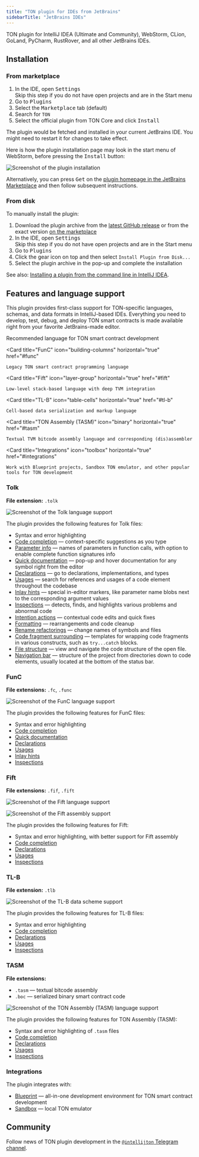 ```yaml
---
title: "TON plugin for IDEs from JetBrains"
sidebarTitle: "JetBrains IDEs"
---
```



TON plugin for IntelliJ IDEA (Ultimate and Community), WebStorm, CLion, GoLand, PyCharm, RustRover, and all other JetBrains IDEs.

<Columns cols={3}>
  <Card
    title="Installation"
    icon="floppy-disk"
    horizontal="true"
    href="#installation"
  />

  <Card
    title="Features"
    icon="sparkles"
    horizontal="true"
    href="#features-and-language-support"
  />

  <Card
    title="Community"
    icon="user-group"
    horizontal="true"
    href="#community"
  />
</Columns>

## Installation

### From marketplace

1. In the IDE, open <kbd><Icon icon="gear" size={16} /> Settings</kbd><br />
   Skip this step if you do not have open projects and are in the Start menu
1. Go to <kbd>Plugins</kbd>
1. Select the <kbd>Marketplace</kbd> tab (default)
1. Search for `TON`
1. Select the official plugin from TON Core and click <kbd>Install</kbd>

The plugin would be fetched and installed in your current JetBrains IDE. You might need to restart it for changes to take effect.

Here is how the plugin installation page may look in the start menu of WebStorm, before pressing the <kbd>Install</kbd> button:

<Image
  src="/resources/images/intellij-ton/install-from-settings.png"
  darkSrc="/resources/images/intellij-ton/install-from-settings-dark.png"
  alt="Screenshot of the plugin installation"
/>

Alternatively, you can press <kbd>Get</kbd> on the [plugin homepage in the JetBrains Marketplace](https://plugins.jetbrains.com/plugin/23382-ton) and then follow subsequent instructions.

### From disk

To manually install the plugin:

1. Download the plugin archive from the [latest GitHub release](https://github.com/ton-blockchain/intellij-ton/releases/latest) or from the exact version [on the marketplace](https://plugins.jetbrains.com/plugin/23382-ton/versions)
1. In the IDE, open <kbd><Icon icon="gear" size={16} /> Settings</kbd><br />
   Skip this step if you do not have open projects and are in the Start menu
1. Go to <kbd>Plugins</kbd>
1. Click the gear icon on top <kbd><Icon icon="gear" size={16} /></kbd> and then select `Install Plugin from Disk...`
1. Select the plugin archive in the pop-up and complete the installation

See also: [Installing a plugin from the command line in IntelliJ IDEA](https://www.jetbrains.com/help/idea/managing-plugins.html#install_plugin_cmd).

## Features and language support

This plugin provides first-class support for TON-specific languages, schemas, and data formats in IntelliJ-based IDEs. Everything you need to develop, test, debug, and deploy TON smart contracts is made available right from your favorite JetBrains-made editor.

<Columns cols={2}>
  <Card
    title="Tolk"
    icon="star"
    horizontal="true"
    href="#tolk"
  >
    Recommended language for TON smart contract development
  </Card>

  <Card
    title="FunC"
    icon="building-columns"
    horizontal="true"
    href="#func"
  >
    Legacy TON smart contract programming language
  </Card>

  <Card
    title="Fift"
    icon="layer-group"
    horizontal="true"
    href="#fift"
  >
    Low-level stack-based language with deep TVM integration
  </Card>

  <Card
    title="TL-B"
    icon="table-cells"
    horizontal="true"
    href="#tl-b"
  >
    Cell-based data serialization and markup language
  </Card>

  <Card
    title="TON Assembly (TASM)"
    icon="binary"
    horizontal="true"
    href="#tasm"
  >
    Textual TVM bitcode assembly language and corresponding (dis)assembler
  </Card>

  <Card
    title="Integrations"
    icon="toolbox"
    horizontal="true"
    href="#integrations"
  >
    Work with Blueprint projects, Sandbox TON emulator, and other popular tools for TON development
  </Card>
</Columns>

### Tolk

**File extension:** `.tolk`

<Image
  src="/resources/images/intellij-ton/tolk.png"
  darkSrc="/resources/images/intellij-ton/tolk-dark.png"
  alt="Screenshot of the Tolk language support"
/>

The plugin provides the following features for Tolk files:

- Syntax and error highlighting
- [Code completion] — context-specific suggestions as you type
- [Parameter info] — names of parameters in function calls, with option to enable complete function signatures info
- [Quick documentation] — pop-up and hover documentation for any symbol right from the editor
- [Declarations] — go to declarations, implementations, and types
- [Usages] — search for references and usages of a code element throughout the codebase
- [Inlay hints] — special in-editor markers, like parameter name blobs next to the corresponding argument values
- [Inspections] — detects, finds, and highlights various problems and abnormal code
- [Intention actions] — contextual code edits and quick fixes
- [Formatting] — rearrangements and code cleanup
- [Rename refactorings] — change names of symbols and files
- [Code fragment surrounding] — templates for wrapping code fragments in various constructs, such as `try...catch` blocks.
- [File structure] — view and navigate the code structure of the open file.
- [Navigation bar] — structure of the project from directories down to code elements, usually located at the bottom of the status bar.

### FunC

**File extensions:** `.fc`, `.func`

<Image
  src="/resources/images/intellij-ton/func.png"
  darkSrc="/resources/images/intellij-ton/func-dark.png"
  alt="Screenshot of the FunC language support"
/>

The plugin provides the following features for FunC files:

- Syntax and error highlighting
- [Code completion]
- [Quick documentation]
- [Declarations]
- [Usages]
- [Inlay hints]
- [Inspections]

### Fift

**File extensions:** `.fif`, `.fift`

<Image
  src="/resources/images/intellij-ton/fift.png"
  darkSrc="/resources/images/intellij-ton/fift-dark.png"
  alt="Screenshot of the Fift language support"
/>

<Image
  src="/resources/images/intellij-ton/fift-asm.png"
  darkSrc="/resources/images/intellij-ton/fift-asm-dark.png"
  alt="Screenshot of the Fift assembly support"
/>

The plugin provides the following features for Fift:

- Syntax and error highlighting, with better support for Fift assembly
- [Code completion]
- [Declarations]
- [Usages]
- [Inspections]

### TL-B

**File extension:** `.tlb`

<Image
  src="/resources/images/intellij-ton/tlb.png"
  darkSrc="/resources/images/intellij-ton/tlb-dark.png"
  alt="Screenshot of the TL-B data scheme support"
/>

The plugin provides the following features for TL-B files:

- Syntax and error highlighting
- [Code completion]
- [Declarations]
- [Usages]
- [Inspections]

### TASM

**File extensions:**

- `.tasm` — textual bitcode assembly
- `.boc` — serialized binary smart contract code

<Image
  src="/resources/images/intellij-ton/tasm.png"
  darkSrc="/resources/images/intellij-ton/tasm-dark.png"
  alt="Screenshot of the TON Assembly (TASM) language support"
/>

The plugin provides the following features for TON Assembly (TASM):

- Syntax and error highlighting of `.tasm` files
- [Code completion]
- [Declarations]
- [Usages]
- [Inspections]

### Integrations

The plugin integrates with:

- [Blueprint](/ecosystem/blueprint/overview) — all-in-one development environment for TON smart contract development
- [Sandbox](https://github.com/ton-org/sandbox) — local TON emulator

## Community

Follow news of TON plugin development in the [`@intellijton` Telegram channel](https://t.me/intellijton).

[Code completion]: https://www.jetbrains.com/help/idea/auto-completing-code.html

[Parameter info]: https://www.jetbrains.com/help/idea/viewing-reference-information.html#view-parameter-info

[Quick documentation]: https://www.jetbrains.com/help/idea/viewing-reference-information.html#inline-quick-documentation

[Intention actions]: https://www.jetbrains.com/help/idea/intention-actions.html

[Declarations]: https://www.jetbrains.com/help/idea/navigating-through-the-source-code.html#go_to_declaration

[Usages]: https://www.jetbrains.com/help/idea/find-highlight-usages.html

[Inlay hints]: https://www.jetbrains.com/help/idea/inlay-hints.html

[Inspections]: https://www.jetbrains.com/help/idea/code-inspection.html

[Formatting]: https://www.jetbrains.com/help/idea/reformat-and-rearrange-code.html

[Rename refactorings]: https://www.jetbrains.com/help/idea/rename-refactorings.html

[Code fragment surrounding]: https://www.jetbrains.com/help/idea/surrounding-blocks-of-code-with-language-constructs.html

[Navigation bar]: https://www.jetbrains.com/help/idea/guided-tour-around-the-user-interface.html#navigation-bar

[File structure]: https://www.jetbrains.com/help/idea/viewing-structure-of-a-source-file.html
